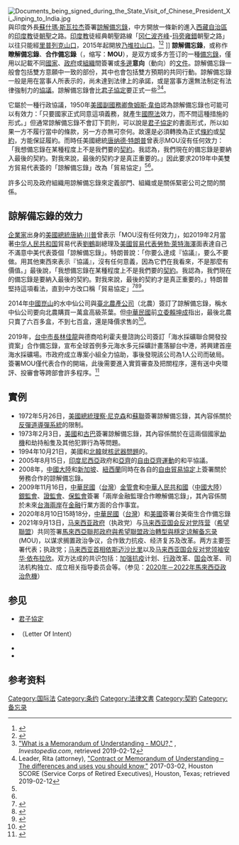 {{noteTA
|1=zh-cn:谅解备忘录; zh-tw:合作備忘錄;
}}
{{Refimprove|time=2019-04-11T14:35:45+00:00}}
[[File:Documents_being_signed_during_the_State_Visit_of_Chinese_President_Xi_Jinping_to_India.jpg|thumb]]與印度外長[[蘇什瑪·斯瓦拉杰|蘇什瑪·斯瓦拉杰]]簽署[[諒解備忘錄|諒解備忘錄]]，中方開放一條新的進入[[西藏自治區|西藏自治區]]的[[印度教|印度教]]徒[[朝聖|朝聖]]之路。[[印度教|印度教]]徒經典朝聖路線「[[冈仁波齐峰|冈仁波齐峰]]-[[玛旁雍錯|玛旁雍錯]]朝聖之路」以往只能經[[里普列克山口|里普列克山口]]，2015年起開放[[乃堆拉山口|乃堆拉山口]]。<ref>{{cite news|title=China poised to open a new route to Kailash-Mansarovar yatr|date=2014-09-04|journal=IndiaWrites.org|url=https://www.indiawrites.org/diplomacy/china-poised-to-open-a-new-route-to-kailash-mansarovar-yatra/|archiveurl=https://archive.today/20200828130913/https://www.indiawrites.org/diplomacy/china-poised-to-open-a-new-route-to-kailash-mansarovar-yatra/|archivedate=2020-08-28|7=|accessdate=2020-08-28|dead-url=no}}</ref><ref>{{cite news|title=Kailash Mansarovar Yatra through both Nathu La, Lipulekh Pass routes opened after Sino-Indian understanding|date=2018-02-22|journal=The Economic Times, India|url=https://economictimes.indiatimes.com/news/politics-and-nation/kailash-mansarovar-yatra-through-both-nathu-la-lipulekh-pass-routes-opened-after-sino-indian-understanding/articleshow/63023464.cms?from=mdr|archiveurl=https://archive.today/20200828130918/https://economictimes.indiatimes.com/news/politics-and-nation/kailash-mansarovar-yatra-through-both-nathu-la-lipulekh-pass-routes-opened-after-sino-indian-understanding/articleshow/63023464.cms|archivedate=2020-08-28|7=|accessdate=2020-08-28|dead-url=no}}</ref>
]]
'''諒解備忘錄'''，或称作'''瞭解備忘錄'''、'''合作備忘錄'''（{{lang-en|memorandum of understanding}}，缩写：'''MOU'''），是双方或多方签订的一種[[備忘錄|備忘錄]]，僅用以記載不同[[國家|國家]]、[[政府|政府]]或[[組織_(社會學)|組織]]間簽署{{le|雙邊主義|Bilateralism|雙邊}}或[[多邊主義|多邊]]'''意向'''（動向）的[[文件|文件]]。諒解備忘錄一般會包括雙方意願中一致的部份，其中也會包括雙方預期的共同行動。諒解備忘錄一般是用在當事人所表示的，尚未達到法律上的承諾，或是當事方還無法制定有法律強制力的[[協議|協議]]。諒解備忘錄會比[[君子協定|君子協定]]要正式一些<ref name="what_is_a_mou_2018_04_07_investopedia">[https://www.investopedia.com/terms/m/mou.asp "What is a Memorandum of Understanding - MOU?,"] {{Wayback|url=https://www.investopedia.com/terms/m/mou.asp |date=20210417232059 }}, ''Investopedia.com'', retrieved 2019-02-12</ref><ref name="contract_or_mou_2017_03_02_score_org">Leader, Rita (attorney), [https://houston.score.org/blog/contract-or-memorandum-understanding-%E2%80%93-differences-and-uses-you-should-know "Contract or Memorandum of Understanding – The differences and uses you should know,"] {{Wayback|url=https://houston.score.org/blog/contract-or-memorandum-understanding-%E2%80%93-differences-and-uses-you-should-know |date=20210225162236 }} 2017-03-02, Houston SCORE (Service Corps of Retired Executives), Houston, Texas; retrieved 2019-02-12</ref>。

它屬於一種行政協議，1950年[[美國副國務卿|美國副國務卿]][[詹姆斯·韋伯|詹姆斯·韋伯]]認為諒解備忘錄也可能可以有效力：「只要國家正式同意這項義務，就產生[[國際法|國際法]]效力，而不問這種措施的形式。」但通常諒解備忘錄不會訂下罰則，可以說是[[君子協定|君子協定]]的書面形式，所以如果一方不履行當中的條款，另一方亦無可奈何。故還是必須轉換為正式[[條約|條約]]或[[契約|契約]]，方能保証履約。而時任美國總統[[唐纳德·特朗普|唐纳德·特朗普]]曾表示MOU沒有任何效力：「我想備忘錄在某種程度上不是我們要的[[契約|契約]]。我認為，我們現在的備忘錄是要納入最後的契約。對我來說，最後的契約才是真正重要的。」因此要求2019年中美雙方貿易代表簽的「諒解備忘錄」改為「貿易協定」<ref name=storm/><ref name=applidaily20190224/>。

許多公司及政府組織用諒解備忘錄來定義部門、組織或是關係緊密公司之間的關係。

==諒解備忘錄的效力==
[[企業家|企業家]]出身的[[美國總統|美國總統]][[唐納·川普|唐納·川普]]曾表示「MOU沒有任何效力」，如2019年2月當著[[中华人民共和国|中华人民共和国]]貿易代表[[劉鶴|劉鶴]]副總理及[[美國貿易代表|美國貿易代表]][[勞勃·萊特海澤|勞勃·萊特海澤]]面表達自己不滿意中美代表簽個「諒解備忘錄」。特朗普說：「你要么達成『協議』，要么不要做。用其他東西來表示『協議』，沒有任何意義，因為它們在我看來，不是那麼有價值。」最後說，「我想備忘錄在某種程度上不是我們要的[[契約|契約]]。我認為，我們現在的備忘錄是要納入最後的契約。對我來說，最後的契約才是真正重要的。」特朗普堅持這項看法，直到中方改口稱「貿易協定」<ref name=applidaily20190224>{{cite web|url=https://tw.appledaily.com/new/realtime/20190224/1522767/ |title=川普不愛「備忘錄」 逼劉鶴改名貿易協議 |publisher=Tw.appledaily.com |date=2019-02-24 |accessdate=2019-08-31}}</ref><ref name=storm>{{cite web |url=https://www.storm.mg/article/983857 |title=美中貿易停火期可能延長！當著劉鶴面前嫌棄「諒解備忘錄」 |publisher=風傳媒 |date=2019-02-23 |accessdate=2019-08-31 |archive-date=2021-01-09 |archive-url=https://web.archive.org/web/20210109053619/https://www.storm.mg/article/983857 |dead-url=no }}</ref><ref>{{cite web |author=三立新聞網 |url=https://tw.news.yahoo.com/%E9%9F%93%E5%8F%A3%E4%B8%AD%E7%9A%84mou%E9%81%AD%E5%B7%9D%E6%99%AE%E6%89%93%E8%87%89-%E6%B2%92%E6%84%8F%E7%BE%A9-034513813.html |title=韓口中的MOU遭川普打臉：沒意義！ |publisher=yahoo |date=2018-05-24 |accessdate=2019-08-31 |archive-date=2021-01-09 |archive-url=https://web.archive.org/web/20210109053623/https://tw.news.yahoo.com/%E9%9F%93%E5%8F%A3%E4%B8%AD%E7%9A%84mou%E9%81%AD%E5%B7%9D%E6%99%AE%E6%89%93%E8%87%89-%E6%B2%92%E6%84%8F%E7%BE%A9-034513813.html |dead-url=no }}</ref>。

2014年[[中國|中國]][[昆山市|崑山]]的水中仙公司與[[臺北農產公司|臺北農產公司]]（北農）簽訂了諒解備忘錄，稱水中仙公司要向北農購買一萬盒高級茶葉。但[[中華民國|中華民國]]前[[立委|立委]][[賴坤成|賴坤成]]指出，最後北農只賣了六百多盒，不到七百盒，還是降價求售的<ref>{{Cite news |url=https://news.ltn.com.tw/news/Hualien/breakingnews/2740082 |title=韓國瑜狂簽MOU 賴坤成：北農時代簽1萬盒只買700盒 |author=王錦義 |date=2019-03-27 |work=自由時報 |accessdate=2019-09-01 |archive-date=2021-01-09 |archive-url=https://web.archive.org/web/20210109053545/https://news.ltn.com.tw/news/Hualien/breakingnews/2740082 |dead-url=no }}</ref>。

2019年，[[台中市長|台中市長]][[林佳龍|林佳龍]]與德商哈利霍夫曼諮詢公司簽訂「海水採礦聯合開發投資案」合作備忘錄，宣布全球首例多元海水多元採礦計畫落腳台中港，將興建首座海水採礦場。市政府成立專案小組全力協助，事後發現該公司為1人公司而破局。簽署MOU僅代表合作的開端，此後需要進入實質審查及把關程序，還有送中央環評、投審會等跨部會許多程序。<ref>{{cite web |author1=ETTODAY |title=千億投資台中「神秘1人德商」3周神效拍板！林佳龍深夜改口認了 |url=https://www.ettoday.net/news/20180314/1129759.htm |website=ETTODAY新聞網 |access-date=2019-12-16 |archive-date=2021-01-09 |archive-url=https://web.archive.org/web/20210109053614/https://www.ettoday.net/news/20180314/1129759.htm |dead-url=no }}</ref>

==實例==
* 1972年5月26日，[[美國總統|美國總統]][[理察·米爾豪斯·尼克森|理察·尼克森]]和[[蘇聯|蘇聯]]簽署諒解備忘錄，其內容係關於[[反彈道導彈系統|反彈道導彈系統]]的限制。
* 1973年2月3日，[[美國|美國]]和[[古巴|古巴]]簽署諒解備忘錄，其內容係關於在這兩個國家[[劫機|劫機]]和劫持船隻及其他犯罪行為等問題。
* 1994年10月21日，美國和[[北韓|北韓]]就[[朝鲜核问题|核武器問題]]的{{le|框架協議|Framework agreement}}。
* 2005年8月15日，[[印度尼西亞|印度尼西亞]]政府和[[亞齊|亞齊]]的[[自由亞齊運動|自由亞齊運動]]的和平協議。
* 2008年，[[中國大陸|中國大陸]]和[[新加坡|新加坡]]、[[紐西蘭|紐西蘭]]同時在各自的[[自由貿易協定|自由貿易協定]]上簽署關於勞務合作的諒解備忘錄。
* 2009年11月16日，[[中華民國|中華民國]]（[[台灣|台灣]]）[[金管會|金管會]]和[[中華人民共和國|中華人民共和國]]（[[中國大陸|中國大陸]]）[[銀監會|銀監會]]、[[中国证券监督管理委员会|證監會]]、[[中國保險監督管理委員會|保監會]]簽署「兩岸金融監理合作瞭解備忘錄」，其內容係關於未來[[海峽兩岸關係|台海兩岸]]在[[金融|金融]]行業方面的合作事宜。
* 2020年8月10日15時18分，[[中華民國|中華民國]]（[[台灣|台灣]]）和[[美國|美國]]簽署台美衛生合作備忘錄
* 2021年9月13日，[[马来西亚政府|马来西亚政府]]（执政党）与[[马来西亚国会反对党阵营|马来西亚国会反对党阵营]]（[[希望聯盟|希望聯盟]]）共同签署[[馬來西亞聯邦政府與希望聯盟政治轉型與穩定谅解备忘录|馬來西亞聯邦政府與希望聯盟政治轉型與穩定谅解备忘录]] (MOU)，以谋求搁置政治争议，合作致力抗疫、经济复苏及改革。两方主要签署代表；执政党；[[马来西亚首相|马来西亚首相]][[依斯迈沙比里|依斯迈沙比里]]以及[[马来西亚国会反对党领袖|马来西亚国会反对党领袖]][[安华·依布拉欣|安华·依布拉欣]]。双方达成的共识包括：[[JKJAV|加强抗疫]]计划、[[馬來西亞內閣|行政]]改革、[[马来西亚国会|国会]]改革、司法机构独立、成立相关指导委员会等。（参见：[[2020年－2022年馬來西亞政治危機|2020年－2022年馬來西亞政治危機]]）

==参见==
* [[君子協定|君子協定]]
* {{le|意向書|Letter of intent}}（Letter Of Intent）
* {{le|同意協助書|Letter of comfort (contract law)}}
* {{le|對話備忘錄|Memorandum of conversation}}

==参考资料==
{{reflist}}

[[Category:国际法|Category:国际法]]
[[Category:条约|Category:条约]]
[[Category:法律文書|Category:法律文書]]
[[Category:契約|Category:契約]]
[[Category:备忘录|Category:备忘录]]